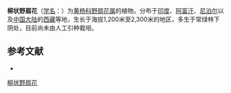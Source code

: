 {{Speciesbox
| name = 柳状野扇花
| status = 
| status_system = 
| image =
| genus = Sarcococca
| species = saligna
| authority = (D. Don) Müell.-Arg.
}}

'''柳状野扇花'''（[[学名|学名]]：{{lang|la|''Sarcococca saligna''}}）为[[黄杨科|黄杨科]][[野扇花属|野扇花属]]的植物。分布于[[印度|印度]]、[[阿富汗|阿富汗]]、[[尼泊尔|尼泊尔]]以及[[中国大陆|中国大陆]]的[[西藏|西藏]]等地，生长于海拔1,200米至2,300米的地区，多生于常绿林下阴处，目前尚未由人工引种栽培。

== 参考文献 ==
<div class="references-small">
* {{cite web| url =http://www.bioinfo.cn/db05/KmzwSpecies.php?action=view&id=3039| title =柳状野扇花| work =《中国高等植物数据库全库》| publisher =中国科学院微生物研究所| author =昆明植物研究所| accessdate =2009-02-23| deadurl =yes| archiveurl =https://web.archive.org/web/20160305003512/http://www.bioinfo.cn/db05/KmzwSpecies.php?action=view&id=3039| archivedate =2016-03-05}}
</div>
{{Taxonbar|from=Q11109983}}

[[Category:野扇花属|柳状野扇花]]


{{植物小作品}}